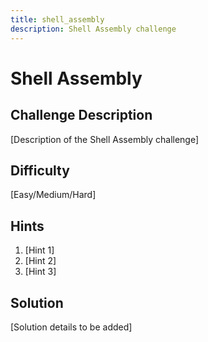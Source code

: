 ```yaml
---
title: shell_assembly
description: Shell Assembly challenge
---
```


# Shell Assembly

## Challenge Description

[Description of the Shell Assembly challenge]

## Difficulty

[Easy/Medium/Hard]

## Hints

1. [Hint 1]
2. [Hint 2]
3. [Hint 3]

## Solution

[Solution details to be added]
